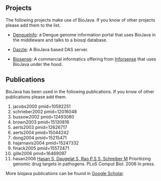 == Projects ==
The following projects make use of BioJava. If you know of other projects please add them to the list.

* [http://www.dengueinfo.org/dengueinfo DengueInfo]: a Dengue genome information portal that uses BioJava in the middleware and talks to a biosql database.

* [http://www.derkholm.net/thomas/dazzle Dazzle]: A BioJava based DAS server.

* [http://www.inforsense.com/biosense.html Biosense]: A commercial informatics offering from [http://www.inforsense.com/ Inforsense] that uses BioJava under the hood.

== Publications ==
BioJava has been used in the following publications. If you know of other publications please add them.

<biblio>
#jacobs2000 pmid=10592251
#schrieber2002 pmid=12016048
#bussow2002 pmid=12493080
#brown2003 pmid=15130816
#aerts2003 pmid=12626717
#aerts2004 pmid=15044242
#dong2004 pmid=15215471
#hajarnavis2004 pmid=15247332
#finack2005 pmid=15572471
#gille2006 pmid=16469097
#hasan2006 [http://compbiol.plosjournals.org/perlserv/?request=cite-builder&doi=10.1371/journal.pcbi.0020061.eor Hasan S, Daugelat S, Rao P.S S, Schreiber M] Prioritizing genomic drug targets in pathogens. PLoS Comput Biol. 2006 In press.
</biblio>

More biojava publications can be found in [http://scholar.google.com/scholar?q=biojava Google Scholar].
